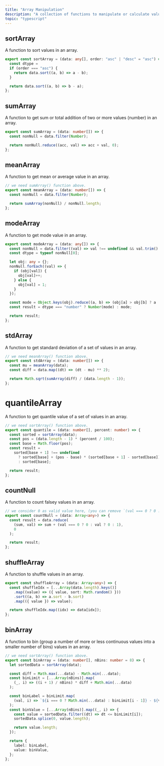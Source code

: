 ```yaml
---
title: "Array Manipulation"
description: "A collection of functions to manipulate or calculate value in array."
topic: "typescript"
---
```


## sortArray

A function to sort values in an array.

```ts
export const sortArray = (data: any[], order: "asc" | "desc" = "asc") => {
  const dtype =
  if (order === "asc") {
    return data.sort((a, b) => a - b);
  }

  return data.sort((a, b) => b - a);
};
```

## sumArray

A function to get sum or total addition of two or more values (number) in an array.

```ts
export const sumArray = (data: number[]) => {
  const nonNull = data.filter(Number);

  return nonNull.reduce((acc, val) => acc + val, 0);
};
```

## meanArray

A function to get mean or average value in an array.

```ts
// we need sumArray() function above.
export const meanArray = (data: number[]) => {
  const nonNull = data.filter(Number);

  return sumArray(nonNull) / nonNull.length;
};
```

## modeArray

A function to get mode value in an array.

```ts
export const modeArray = (data: any[]) => {
  const nonNull = data.filter((val) => val !== undefined && val.trim() !== "");
  const dtype = typeof nonNull[0];

  let obj: any = {};
  nonNull.forEach((val) => {
    if (obj[val]) {
      obj[val]++;
    } else {
      obj[val] = 1;
    }
  });

  const mode = Object.keys(obj).reduce((a, b) => (obj[a] > obj[b] ? a : b));
  const result = dtype === "number" ? Number(mode) : mode;

  return result;
};
```

## stdArray

A function to get standard deviation of a set of values in an array.

```ts
// we need meanArray() function above.
export const stdArray = (data: number[]) => {
  const mu = meanArray(data);
  const diff = data.map((dt) => (dt - mu) ** 2);

  return Math.sqrt(sumArray(diff) / (data.length - 1));
};
```

# quantileArray

A function to get quantile value of a set of values in an array.

```ts
// we need sortArray() function above.
export const quantile = (data: number[], percent: number) => {
  const sorted = sortArray(data);
  const pos = (data.length - 1) * (percent / 100);
  const base = Math.floor(pos);
  const result =
    sorted[base + 1] !== undefined
      ? sorted[base] + (pos - base) * (sorted[base + 1] - sorted[base])
      : sorted[base];

  return result;
};
```

## countNull

A function to count falsey values in an array.

```ts
// we consider 0 as valid value here, (you can remove `(val === 0 ? 0 :` if you don't).
export const countNull = (data: Array<any>) => {
  const result = data.reduce(
    (sum, val) => sum + (val === 0 ? 0 : val ? 0 : 1),
    0
  );

  return result;
};
```

## shuffleArray

A function to shuffle values in an array.

```ts
export const shuffleArray = (data: Array<any>) => {
  const shuffleIdx = [...Array(data.length).keys()]
    .map((value) => ({ value, sort: Math.random() }))
    .sort((a, b) => a.sort - b.sort)
    .map(({ value }) => value);

  return shuffleIdx.map((idx) => data[idx]);
};
```

## binArray

A function to bin (group a number of more or less continuous values into a smaller number of bins) values in an array.

```ts
// we need sortArray() function above.
export const binArray = (data: number[], nBins: number = 8) => {
  let sortedData = sortArray(data);

  const diff = Math.max(...data) - Math.min(...data);
  const binLimit = [...Array(nBins)].map(
    (_, i) => ((i + 1) / nBins) * diff + Math.min(...data)
  );

  const binLabel = binLimit.map(
    (val, i) => `${i === 0 ? Math.min(...data) : binLimit[i - 1]} - ${val}`
  );
  const binValue = [...Array(nBins)].map((_, i) => {
    const value = sortedData.filter((dt) => dt <= binLimit[i]);
    sortedData.splice(0, value.length);

    return value.length;
  });

  return {
    label: binLabel,
    value: binValue,
  };
};
```
